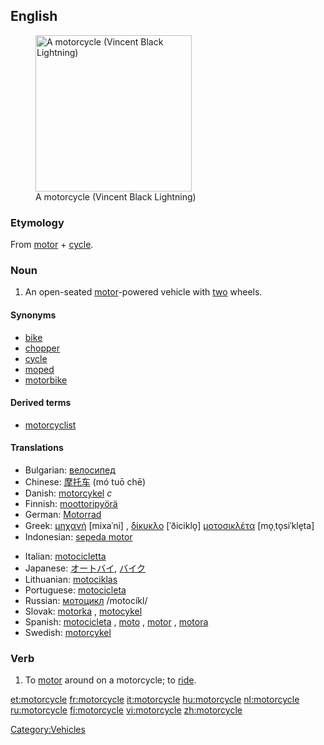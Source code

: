 ==English==
[[Image:VINCENT_Black_Lightning.jpg|thumb|right|250px|A motorcycle (Vincent Black Lightning)]]

===Etymology===
From [[motor]] + [[cycle]].

===Noun===
{{en-noun}}

# An open-seated [[motor]]-powered vehicle with [[two]] wheels.

====Synonyms====
*[[bike]]
*[[chopper]]
*[[cycle]]
*[[moped]]
*[[motorbike]]

====Derived terms====
*[[motorcyclist]]

====Translations====
{{top}}
*Bulgarian: [[велосипед]] {{m}}
*Chinese: [[摩托车]] (mó tuō chē)
*Danish: [[motorcykel]] ''c''
*Finnish: [[moottoripyörä]]
*German: [[Motorrad]] {{n}}
*Greek: [[μηχανή]] [mixaˈni] {{f}}, [[δίκυκλο]] [ˈðiciklo̞] {{n}} [[μοτοσικλέτα]] [mo̞ˌto̞siˈkle̞ta] {{f}}
*Indonesian: [[sepeda motor]]
{{mid}}
*Italian: [[motocicletta]] {{f}}
*Japanese: [[オートバイ]], [[バイク]]
*Lithuanian: [[motociklas]] {{m}}
*Portuguese: [[motocicleta]] {{f}}
*Russian: [[мотоцикл]] /motocíkl/ {{m}}
*Slovak: [[motorka#Slovak|motorka]] {{f}}, [[motocykel#Slovak|motocykel]] {{m}}
*Spanish: [[motocicleta]] {{f}} {{formal}}, [[moto]] {{f}} , [[motor]] {{m}} {{italbrac|Dominican Republic| colloquial}}, [[motora]] {{f}}  {{italbrac|Puerto Rico| colloquial}} 
*Swedish: [[motorcykel]] {{c}}
{{bottom}}

[[Category:Vehicles]]

===Verb===
{{en-verb|motorcycl|ing}}

# To [[motor]] around on a motorcycle; to [[ride]].

[[et:motorcycle]]
[[fr:motorcycle]]
[[it:motorcycle]]
[[hu:motorcycle]]
[[nl:motorcycle]]
[[ru:motorcycle]]
[[fi:motorcycle]]
[[vi:motorcycle]]
[[zh:motorcycle]]